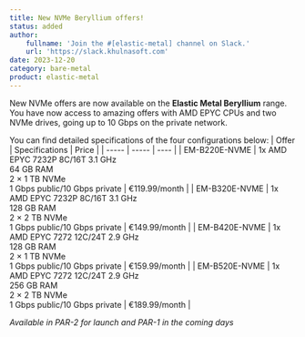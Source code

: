 ```yaml
---
title: New NVMe Beryllium offers!
status: added
author:
    fullname: 'Join the #[elastic-metal] channel on Slack.'
    url: 'https://slack.khulnasoft.com'
date: 2023-12-20
category: bare-metal
product: elastic-metal
---
```


New NVMe offers are now available on the **Elastic Metal Beryllium** range. <br/> You have now access to amazing offers with AMD EPYC CPUs and two NVMe drives, going up to 10 Gbps on the private network. 

You can find detailed specifications of the four configurations below:
| Offer | Specifications | Price |
| ----- | ----- | ---- |
| EM-B220E-NVME | 1x AMD EPYC 7232P 8C/16T 3.1 GHz<br/>64 GB RAM<br/>2 × 1 TB NVMe<br/>1 Gbps public/10 Gbps private  | €119.99/month |
| EM-B320E-NVME | 1x AMD EPYC 7232P 8C/16T 3.1 GHz<br/>128 GB RAM<br/>2 × 2 TB NVMe<br/>1 Gbps public/10 Gbps private | €149.99/month |
| EM-B420E-NVME | 1x AMD EPYC 7272 12C/24T 2.9 GHz<br/>128 GB RAM<br/>2 × 1 TB NVMe<br/>1 Gbps public/10 Gbps private | €159.99/month |
| EM-B520E-NVME | 1x AMD EPYC 7272 12C/24T 2.9 GHz<br/>256 GB RAM<br/>2 × 2 TB NVMe<br/>1 Gbps public/10 Gbps private | €189.99/month |

*Available in PAR-2 for launch and PAR-1 in the coming days*

